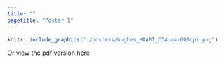 ```yaml
---
title: ""
pagetitle: "Poster 1"
---
```


```r
knitr::include_graphics("./posters/hughes_HAART_CD4-a4-600dpi.png")
```

Or view the pdf version [here](./posters/hughes_HAART_CD4-a4.pdf)
